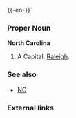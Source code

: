 {{wikipedia}}
{{-en-}}

===Proper Noun===
'''North Carolina'''
#A {{USstate}}  Capital: [[Raleigh]].
===See also===
*[[NC]]
===External links===
{{pedialite}}